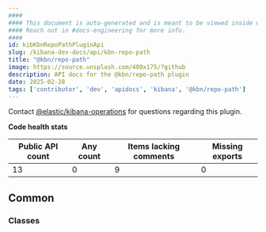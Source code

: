 ```yaml
---
####
#### This document is auto-generated and is meant to be viewed inside our experimental, new docs system.
#### Reach out in #docs-engineering for more info.
####
id: kibKbnRepoPathPluginApi
slug: /kibana-dev-docs/api/kbn-repo-path
title: "@kbn/repo-path"
image: https://source.unsplash.com/400x175/?github
description: API docs for the @kbn/repo-path plugin
date: 2025-02-28
tags: ['contributor', 'dev', 'apidocs', 'kibana', '@kbn/repo-path']
---
```




Contact [@elastic/kibana-operations](https://github.com/orgs/elastic/teams/kibana-operations) for questions regarding this plugin.

**Code health stats**

| Public API count  | Any count | Items lacking comments | Missing exports |
|-------------------|-----------|------------------------|-----------------|
| 13 | 0 | 9 | 0 |

## Common

### Classes
<DocDefinitionList data={kbnRepoPathObj.common.classes}/>

